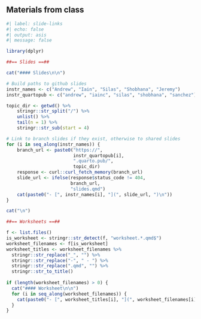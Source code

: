 
:::{.content-hidden when-format="pdf"}

## Materials from class

```r
#| label: slide-links
#| echo: false
#| output: asis
#| message: false

library(dplyr)

##== Slides ==##

cat("#### Slides\n\n")

# Build paths to github slides
instr_names <- c("Andrew", "Iain", "Silas", "Shobhana", "Jeremy")
instr_quartopub <- c("andrew", "iainc", "silas", "shobhana", "sanchez")

topic_dir <- getwd() %>%
    stringr::str_split("/") %>%
    unlist() %>%
    tail(n = 1) %>%
    stringr::str_sub(start = 4)

# Link to branch slides if they exist, otherwise to shared slides
for (i in seq_along(instr_names)) {
    branch_url <- paste0("https://", 
                         instr_quartopub[i],
                         ".quarto.pub/", 
                         topic_dir)
    response <- curl::curl_fetch_memory(branch_url)
    slide_url <- ifelse(response$status_code != 404,
                        branch_url,
                        "slides.qmd")
    cat(paste0("- [", instr_names[i], "](", slide_url, ")\n"))
}

cat("\n")

##== Worksheets ==##

f <- list.files()
is_worksheet <- stringr::str_detect(f, "worksheet.*.qmd$")
worksheet_filenames <- f[is_worksheet]
worksheet_titles <- worksheet_filenames %>%
  stringr::str_replace("_", "") %>%
  stringr::str_replace("-", " - ") %>%
  stringr::str_replace(".qmd", "") %>%
  stringr::str_to_title()
  
if (length(worksheet_filenames) > 0) {
  cat("#### Worksheet\n\n")
  for (i in seq_along(worksheet_filenames)) {
    cat(paste0("- [", worksheet_titles[i], "](", worksheet_filenames[i], ")\n"))
  }
}
```

:::